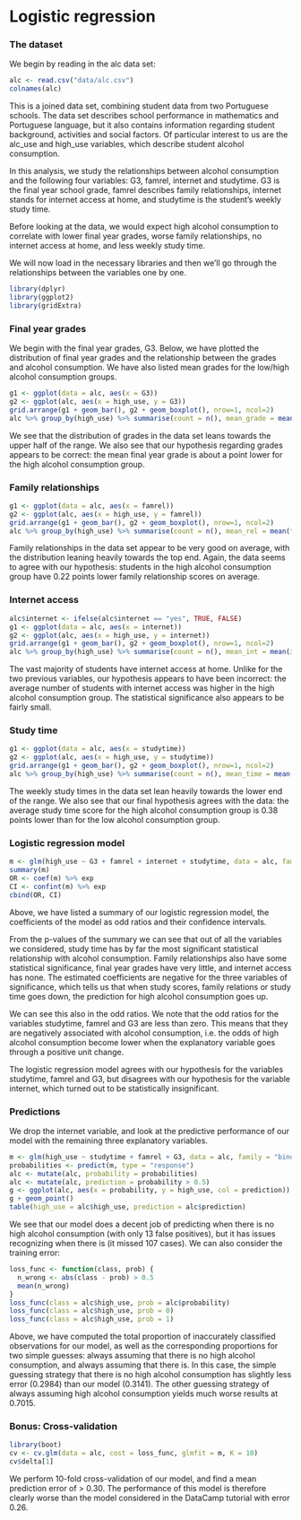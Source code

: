 # Logistic regression

### The dataset

We begin by reading in the alc data set:

```r
alc <- read.csv("data/alc.csv")
colnames(alc)
```

This is a joined data set, combining student data from two Portuguese schools. 
The data set describes school performance in mathematics and Portuguese language,
but it also contains information regarding student background, activities and social factors. Of particular interest to us are the alc_use and high_use 
variables, which describe student alcohol consumption.

In this analysis, we study the relationships between alcohol consumption and the following four variables: G3, famrel, internet and studytime. G3 is the final year school grade, famrel describes family relationships, internet stands for internet access at home, and studytime is the student's weekly study time.

Before looking at the data, we would expect high alcohol consumption to correlate with lower final year grades, worse family relationships, no internet access at home, and less weekly study time.

We will now load in the necessary libraries and then we'll go through the relationships between the variables one by one.

```r
library(dplyr)
library(ggplot2)
library(gridExtra)
```

### Final year grades

We begin with the final year grades, G3. Below, we have plotted the distribution of final year grades and the relationship between the grades and alcohol consumption. We have also listed mean grades for the low/high alcohol consumption groups.

```r
g1 <- ggplot(data = alc, aes(x = G3))
g2 <- ggplot(alc, aes(x = high_use, y = G3))
grid.arrange(g1 + geom_bar(), g2 + geom_boxplot(), nrow=1, ncol=2)
alc %>% group_by(high_use) %>% summarise(count = n(), mean_grade = mean(G3))
```

We see that the distribution of grades in the data set leans towards the upper half of the range. We also see that our hypothesis regarding grades appears to be correct: the mean final year grade is about a point lower for the high alcohol consumption group.

### Family relationships

```r
g1 <- ggplot(data = alc, aes(x = famrel))
g2 <- ggplot(alc, aes(x = high_use, y = famrel))
grid.arrange(g1 + geom_bar(), g2 + geom_boxplot(), nrow=1, ncol=2)
alc %>% group_by(high_use) %>% summarise(count = n(), mean_rel = mean(famrel))
```

Family relationships in the data set appear to be very good on average, with the distribution leaning heavily towards the top end. Again, the data seems to agree with our hypothesis: students in the high alcohol consumption group have 0.22 points lower family relationship scores on average.

### Internet access

```r
alc$internet <- ifelse(alc$internet == "yes", TRUE, FALSE)
g1 <- ggplot(data = alc, aes(x = internet))
g2 <- ggplot(alc, aes(x = high_use, y = internet))
grid.arrange(g1 + geom_bar(), g2 + geom_boxplot(), nrow=1, ncol=2)
alc %>% group_by(high_use) %>% summarise(count = n(), mean_int = mean(internet))
```

The vast majority of students have internet access at home. Unlike for the two previous variables, our hypothesis appears to have been incorrect: the average number of students with internet access was higher in the high alcohol consumption group. The statistical significance also appears to be fairly small.

### Study time

```r
g1 <- ggplot(data = alc, aes(x = studytime))
g2 <- ggplot(alc, aes(x = high_use, y = studytime))
grid.arrange(g1 + geom_bar(), g2 + geom_boxplot(), nrow=1, ncol=2)
alc %>% group_by(high_use) %>% summarise(count = n(), mean_time = mean(studytime))
```

The weekly study times in the data set lean heavily towards the lower end of the range. We also see that our final hypothesis agrees with the data: the average study time score for the high alcohol consumption group is 0.38 points lower than for the low alcohol consumption group.

### Logistic regression model

```r
m <- glm(high_use ~ G3 + famrel + internet + studytime, data = alc, family = "binomial")
summary(m)
OR <- coef(m) %>% exp
CI <- confint(m) %>% exp
cbind(OR, CI)
```

Above, we have listed a summary of our logistic regression model, the coefficients of the model as odd ratios and their confidence intervals. 

From the p-values of the summary we can see that out of all the variables we considered, study time has by far the most significant statistical relationship with alcohol consumption. Family relationships also have some statistical significance, final year grades have very little, and internet access has none. The estimated coefficients are negative for the three variables of significance, which tells us that when study scores, family relations or study time goes down, the prediction for high alcohol consumption goes up.

We can see this also in the odd ratios. We note that the odd ratios for the variables studytime, famrel and G3 are less than zero. This means that they are negatively associated with alcohol consumption, i.e. the odds of high alcohol consumption become lower when the explanatory variable goes through a positive unit change.

The logistic regression model agrees with our hypothesis for the variables studytime, famrel and G3, but disagrees with our hypothesis for the variable internet, which turned out to be statistically insignificant.

### Predictions

We drop the internet variable, and look at the predictive performance of our model with the remaining three explanatory variables.

```r
m <- glm(high_use ~ studytime + famrel + G3, data = alc, family = "binomial")
probabilities <- predict(m, type = "response")
alc <- mutate(alc, probability = probabilities)
alc <- mutate(alc, prediction = probability > 0.5)
g <- ggplot(alc, aes(x = probability, y = high_use, col = prediction))
g + geom_point()
table(high_use = alc$high_use, prediction = alc$prediction)
```

We see that our model does a decent job of predicting when there is no high alcohol consumption (with only 13 false positives), but it has issues recognizing when there is (it missed 107 cases). We can also consider the training error:

```r
loss_func <- function(class, prob) {
  n_wrong <- abs(class - prob) > 0.5
  mean(n_wrong)
}
loss_func(class = alc$high_use, prob = alc$probability)
loss_func(class = alc$high_use, prob = 0)
loss_func(class = alc$high_use, prob = 1)
```

Above, we have computed the total proportion of inaccurately classified observations for our model, as well as the corresponding proportions for two simple guesses: always assuming that there is no high alcohol consumption, and always assuming that there is. In this case, the simple guessing strategy that there is no high alcohol consumption has slightly less error (0.2984) than our model (0.3141). The other guessing strategy of always assuming high alcohol consumption yields much worse results at 0.7015.

### Bonus: Cross-validation

```r
library(boot)
cv <- cv.glm(data = alc, cost = loss_func, glmfit = m, K = 10)
cv$delta[1]
```

We perform 10-fold cross-validation of our model, and find a mean prediction error of > 0.30. The performance of this model is therefore clearly worse than the model considered in the DataCamp tutorial with error 0.26. 
